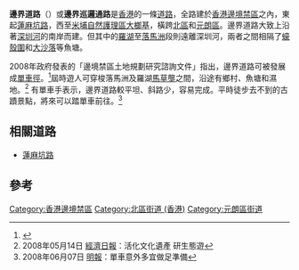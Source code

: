 {{Infobox Hong Kong Road
|中文街道名稱=邊界道路
|英文街道名稱=Border Road
|圖片=File:Boundary_Road.jpg
|圖片說明= 邊界道路位於邊界圍網後
|圖片2=
|圖片說明2=
|隸屬幹線=
|路段總長度=
|車速限制=
|行車線數量=1
|所在地區=[[香港邊境禁區|香港邊境禁區]]
|起點=[[北區_(香港)|北區]][[蓮麻坑路|蓮麻坑路]]
|終點=[[元朗區|元朗區]][[大樃基|大樃基]]
|道路命名日期=
|行人專用區=
|命名文件=
|道路動工日期=
|道路興建計劃=
|道路舊名資料=
|通車日期=
|收費=}}
'''邊界道路'''（{{lang-en|'''Border Road'''}}）或'''邊界巡邏通路'''是[[香港|香港]]的一條[[道路|道路]]，全路建於[[香港邊境禁區|香港邊境禁區]]之內，東起[[蓮麻坑路|蓮麻坑路]]，西至[[米埔自然護理區|米埔自然護理區]][[大榔基|大榔基]]，橫跨[[北區_(香港)|北區]]和[[元朗區|元朗區]]。邊界道路大致上沿著[[深圳河|深圳河]]的南岸而建。但其中的[[羅湖|羅湖]]至[[落馬洲|落馬洲]]段則遠離深圳河，兩者之間相隔了[[蠔殼圍|蠔殼圍]]和[[大沙落|大沙落]]等魚塘。

2008年政府發表的「邊境禁區土地規劃研究諮詢文件」指出，邊界道路可被發展成[[單車徑|單車徑]]。<ref>{{Cite web |url=http://www.legco.gov.hk/yr07-08/chinese/panels/plw/papers/dev0527cb1-1602-3-c.pdf |title=存档副本 |access-date=2010-06-27 |archive-date=2020-09-21 |archive-url=https://web.archive.org/web/20200921032424/https://www.legco.gov.hk/yr07-08/chinese/panels/plw/papers/dev0527cb1-1602-3-c.pdf |dead-url=no }}</ref>屆時遊人可穿梭落馬洲及羅湖[[馬草壟|馬草壟]]之間，沿途有鄉村、魚塘和濕地。<ref>2008年05月14日 [[香港經濟日報|經濟日報]]：活化文化遺產 研生態遊</ref> 有單車手表示，邊界道路較平坦、斜路少，容易完成。平時徒步去不到的古蹟景點，將來可以踏單車前往。<ref>2008年06月07日 [[明報|明報]]：單車意外多宜做足準備</ref>

==相關道路==
*[[蓮麻坑路|蓮麻坑路]]

==參考==
{{reflist}}

{{HK-trans-stub}}
[[Category:香港邊境禁區|Category:香港邊境禁區]]
[[Category:北區街道_(香港)|Category:北區街道 (香港)]]
[[Category:元朗區街道|Category:元朗區街道]]